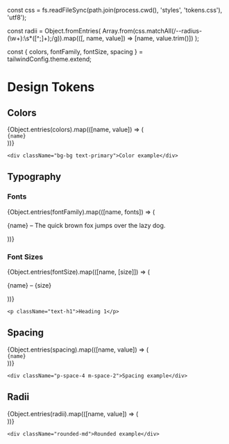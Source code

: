 
const css = fs.readFileSync(path.join(process.cwd(), 'styles', 'tokens.css'), 'utf8');

const radii = Object.fromEntries(
  Array.from(css.matchAll(/--radius-(\w+):\s*([^;]+);/g)).map(([, name, value]) => [name, value.trim()])
);

const { colors, fontFamily, fontSize, spacing } = tailwindConfig.theme.extend;

# Design Tokens

## Colors

<div className="grid grid-cols-2 md:grid-cols-4 gap-4 my-4">
  {Object.entries(colors).map(([name, value]) => (
    <div key={name} className="flex flex-col items-center">
      <div className="w-16 h-16 rounded" style={{ backgroundColor: value }} />
      <code className="mt-2">{name}</code>
    </div>
  ))}
</div>

```tsx
<div className="bg-bg text-primary">Color example</div>
```

## Typography

### Fonts

<div className="flex flex-col gap-2 my-4">
  {Object.entries(fontFamily).map(([name, fonts]) => (
    <p key={name} style={{ fontFamily: fonts.join(', ') }}>
      {name} – The quick brown fox jumps over the lazy dog.
    </p>
  ))}
</div>

### Font Sizes

<div className="flex flex-col gap-2 my-4">
  {Object.entries(fontSize).map(([name, [size]]) => (
    <p key={name} style={{ fontSize: size }}>
      {name} – {size}
    </p>
  ))}
</div>

```tsx
<p className="text-h1">Heading 1</p>
```

## Spacing

<div className="flex flex-wrap gap-4 my-4">
  {Object.entries(spacing).map(([name, value]) => (
    <div key={name} className="flex flex-col items-center">
      <div className="bg-primary" style={{ width: value, height: value }} />
      <code className="mt-2">{name}</code>
    </div>
  ))}
</div>

```tsx
<div className="p-space-4 m-space-2">Spacing example</div>
```

## Radii

<div className="flex gap-4 my-4">
  {Object.entries(radii).map(([name, value]) => (
    <div key={name} className="w-16 h-16 bg-primary" style={{ borderRadius: value }} />
  ))}
</div>

```tsx
<div className="rounded-md">Rounded example</div>
```
